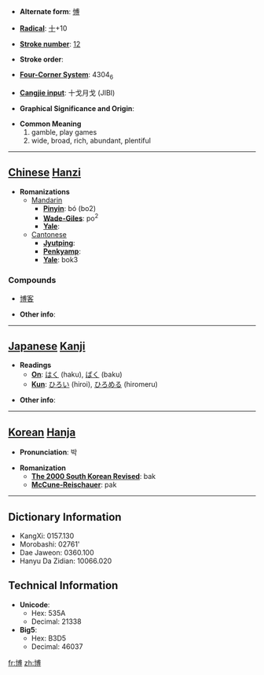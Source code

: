 * '''Alternate form''': [[愽]]

* '''[[Wiktionary:Chinese radical index| Radical]]''': [[Wiktionary:Chinese radical index 十|十]]+10

* '''[[Wiktionary:Chinese total strokes index|Stroke number]]''': [[Wiktionary:Chinese total strokes index 12|12]]

* '''Stroke order''': 

* '''[[Wiktionary:Chinese four corner index|Four-Corner System]]''': 4304<sub>6</sub>

* '''[[Wiktionary:Chinese Cangjie index|Cangjie input]]''': 十戈月戈 (JIBI)

* '''Graphical Significance and Origin''': 

* '''Common Meaning'''
*#gamble, play games
*# wide, broad, rich, abundant, plentiful


----

== [[Chinese]] [[Hanzi]] ==

* '''Romanizations'''
** [[Mandarin]]
*** '''[[Pinyin]]''': bó (bo2)
*** '''[[Wade-Giles]]''': po<sup>2</sup>
*** '''[[Yale]]''': 
**[[Cantonese]]
***'''[[Jyutping]]''':
***'''[[Penkyamp]]''': 
***'''[[Yale]]''': bok3

===Compounds===
*[[博客]]

* '''Other info''': 

----

== [[Japanese]] [[Kanji]] ==

* '''Readings'''
** '''[[On]]''': [[はく]] (haku), [[ばく]] (baku)
** '''[[Kun]]''': [[ひろい]] (hiroi), [[ひろめる]] (hiromeru)

* '''Other info''':  

----

== [[Korean]] [[Hanja]] ==

* '''Pronunciation''': 박

* '''Romanization'''
** '''[[The 2000 South Korean Revised Romanization|The 2000 South Korean Revised]]''': bak
** '''[[McCune-Reischauer]]''': pak

----

== Dictionary Information ==

* KangXi: 0157.130
* Morobashi: 02761'
* Dae Jaweon: 0360.100
* Hanyu Da Zidian: 10066.020

== Technical Information ==

* '''Unicode''':
** Hex: 535A
** Decimal: 21338
* '''Big5''':
** Hex: B3D5
** Decimal: 46037

[[fr:博]]
[[zh:博]]